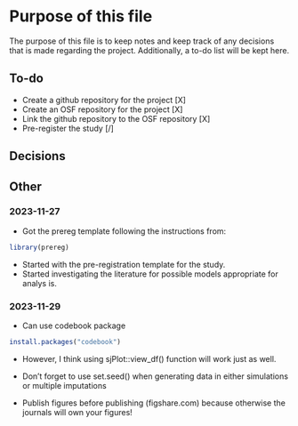 # Purpose of this file
The purpose of this file is to keep notes and keep track of any decisions that
is made regarding the project. Additionally, a to-do list will be kept here.

## To-do
- Create a github repository for the project                                [X]
- Create an OSF repository for the project                                  [X]
- Link the github repository to the OSF repository                          [X]
- Pre-register the study                                                    [/]


## Decisions


## Other
### 2023-11-27
- Got the prereg template following the instructions from:
```r
library(prereg)
```
- Started with the pre-registration template for the study.
- Started investigating the literature for possible models appropriate for analys
is.

### 2023-11-29
- Can use codebook package
```r
install.packages("codebook")
```
  - However, I think using sjPlot::view_df() function will work just as well.

- Don't forget to use set.seed() when generating data in either simulations or 
multiple imputations

- Publish figures before publishing (figshare.com) because otherwise the journals
will own your figures!
